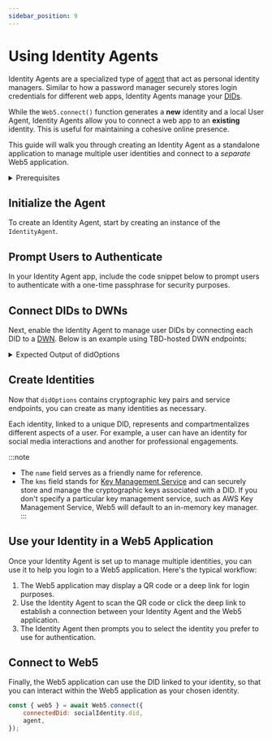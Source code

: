 ```yaml
---
sidebar_position: 9
---
```



# Using Identity Agents

Identity Agents are a specialized type of [agent](https://developer.tbd.website/docs/web5/learn/agents/) that act as personal identity managers.  Similar to how a password manager securely stores login credentials for different web apps, Identity Agents manage your [DIDs](https://developer.tbd.website/docs/web5/learn/decentralized-identifiers). 
 
While the `Web5.connect()` function generates a **new** identity and a local User Agent, Identity Agents allow you to connect a web app to an **existing** identity. This is useful for maintaining a cohesive online presence. 

This guide will walk you through creating an Identity Agent as a standalone application to manage multiple user identities and connect to a *separate* Web5 application.


<details>
<summary>Prerequisites</summary>

**Install the following packages**

```bash
npm i @web5/dids @web5/identity-agent @web5/api
```

**Import the following modules**
    
```js
import { DidIonMethod } from '@web5/dids';
import { IdentityAgent } from '@web5/identity-agent';
import { Web5, getTechPreviewDwnEndpoints } from '@web5/api';
```
    
</details>

## Initialize the Agent
To create an Identity Agent, start by creating an instance of the `IdentityAgent`.

<CodeSnippet functionName="createIdentityAgent" />

## Prompt Users to Authenticate
In your Identity Agent app, include the code snippet below to prompt users to authenticate with a one-time passphrase for security purposes.

<CodeSnippet functionName="authenticateIdentityAgent" />

## Connect DIDs to DWNs
Next, enable the Identity Agent to manage user DIDs by connecting each DID to a [DWN](https://developer.tbd.website/docs/web5/learn/decentralized-web-nodes/). Below is an example using TBD-hosted DWN endpoints:

<CodeSnippet functionName="getDwnEndpoints" />


<details>
<summary>Expected Output of didOptions</summary>

```js
{
  keySet: { verificationMethodKeys: [ [Object], [Object] ] },
  services: [
    {
      id: '#dwn',
      serviceEndpoint: [Object],
      type: 'DecentralizedWebNode'
    }
  ]
}
```
    
</details>

## Create Identities
Now that `didOptions` contains cryptographic key pairs and service endpoints, you can create as many identities as necessary. 

Each identity, linked to a unique DID, represents and compartmentalizes different aspects of a user. For example, a user can have an identity for social media interactions and another for professional engagements.

<CodeSnippet functionName="createSocialMediaAndCareerIdentity" />

:::note
* The `name` field serves as a friendly name for reference. 
* The `kms` field stands for [Key Management Service](/docs/web5/build/decentralized-identifiers/key-management) and can securely store and manage the cryptographic keys associated with a DID. If you don't specify a particular key management service, such as AWS Key Management Service, Web5 will default to an in-memory key manager.
:::

## Use your Identity in a Web5 Application
Once your Identity Agent is set up to manage multiple identities, you can use it to help you login to a Web5 application. Here's the typical workflow: 

1. The Web5 application may display a QR code or a deep link for login purposes.
2. Use the Identity Agent to scan the QR code or click the deep link to establish a connection between your Identity Agent and the Web5 application.
3. The Identity Agent then prompts you to select the identity you prefer to use for authentication. 
 
## Connect to Web5
Finally, the Web5 application can use the DID linked to your identity, so that you can interact within the Web5 application as your chosen identity. 

```js
const { web5 } = await Web5.connect({
    connectedDid: socialIdentity.did,
    agent,
});
```

